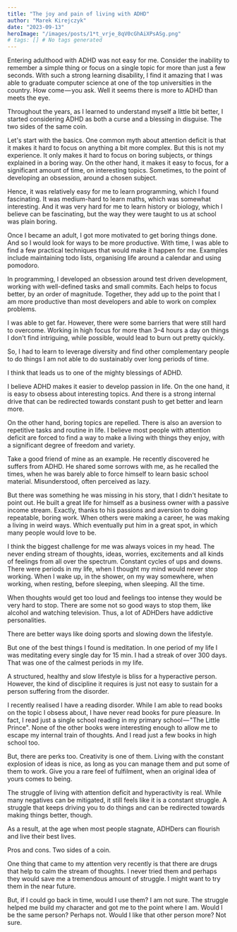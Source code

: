 ```yaml
---
title: "The joy and pain of living with ADHD"
author: "Marek Kirejczyk"
date: "2023-09-13"
heroImage: "/images/posts/1*t_vrje_8qV0cGhAiXPsASg.png"
# tags: [] # No tags generated
---
```


Entering adulthood with ADHD was not easy for me. Consider the inability to remember a simple thing or focus on a single topic for more than just a few seconds. With such a strong learning disability, I find it amazing that I was able to graduate computer science at one of the top universities in the country. How come — you ask. Well it seems there is more to ADHD than meets the eye.

Throughout the years, as I learned to understand myself a little bit better, I started considering ADHD as both a curse and a blessing in disguise. The two sides of the same coin.

Let's start with the basics. One common myth about attention deficit is that it makes it hard to focus on anything a bit more complex. But this is not my experience. It only makes it hard to focus on boring subjects, or things explained in a boring way. On the other hand, it makes it easy to focus, for a significant amount of time, on interesting topics. Sometimes, to the point of developing an obsession, around a chosen subject.

Hence, it was relatively easy for me to learn programming, which I found fascinating. It was medium-hard to learn maths, which was somewhat interesting. And it was very hard for me to learn history or biology, which I believe can be fascinating, but the way they were taught to us at school was plain boring.

Once I became an adult, I got more motivated to get boring things done. And so I would look for ways to be more productive. With time, I was able to find a few practical techniques that would make it happen for me. Examples include maintaining todo lists, organising life around a calendar and using pomodoro.

In programming, I developed an obsession around test driven development, working with well-defined tasks and small commits. Each helps to focus better, by an order of magnitude. Together, they add up to the point that I am more productive than most developers and able to work on complex problems.

I was able to get far. However, there were some barriers that were still hard to overcome. Working in high focus for more than 3–4 hours a day on things I don't find intriguing, while possible, would lead to burn out pretty quickly.

So, I had to learn to leverage diversity and find other complementary people to do things I am not able to do sustainably over long periods of time.

I think that leads us to one of the mighty blessings of ADHD.

I believe ADHD makes it easier to develop passion in life. On the one hand, it is easy to obsess about interesting topics. And there is a strong internal drive that can be redirected towards constant push to get better and learn more.

On the other hand, boring topics are repelled. There is also an aversion to repetitive tasks and routine in life. I believe most people with attention deficit are forced to find a way to make a living with things they enjoy, with a significant degree of freedom and variety.

Take a good friend of mine as an example. He recently discovered he suffers from ADHD. He shared some sorrows with me, as he recalled the times, when he was barely able to force himself to learn basic school material. Misunderstood, often perceived as lazy.

But there was something he was missing in his story, that I didn't hesitate to point out. He built a great life for himself as a business owner with a passive income stream. Exactly, thanks to his passions and aversion to doing repeatable, boring work. When others were making a career, he was making a living in weird ways. Which eventually put him in a great spot, in which many people would love to be.

I think the biggest challenge for me was always voices in my head. The never ending stream of thoughts, ideas, worries, excitements and all kinds of feelings from all over the spectrum. Constant cycles of ups and downs. There were periods in my life, when I thought my mind would never stop working. When I wake up, in the shower, on my way somewhere, when working, when resting, before sleeping, when sleeping. All the time.

When thoughts would get too loud and feelings too intense they would be very hard to stop. There are some not so good ways to stop them, like alcohol and watching television. Thus, a lot of ADHDers have addictive personalities.

There are better ways like doing sports and slowing down the lifestyle.

But one of the best things I found is meditation. In one period of my life I was meditating every single day for 15 min. I had a streak of over 300 days. That was one of the calmest periods in my life.

A structured, healthy and slow lifestyle is bliss for a hyperactive person. However, the kind of discipline it requires is just not easy to sustain for a person suffering from the disorder.

I recently realised I have a reading disorder. While I am able to read books on the topic I obsess about, I have never read books for pure pleasure. In fact, I read just a single school reading in my primary school — "The Little Prince". None of the other books were interesting enough to allow me to escape my internal train of thoughts. And I read just a few books in high school too.

But, there are perks too. Creativity is one of them. Living with the constant explosion of ideas is nice, as long as you can manage them and put some of them to work. Give you a rare feel of fulfilment, when an original idea of yours comes to being.

The struggle of living with attention deficit and hyperactivity is real. While many negatives can be mitigated, it still feels like it is a constant struggle. A struggle that keeps driving you to do things and can be redirected towards making things better, though.

As a result, at the age when most people stagnate, ADHDers can flourish and live their best lives.

Pros and cons. Two sides of a coin.

One thing that came to my attention very recently is that there are drugs that help to calm the stream of thoughts. I never tried them and perhaps they would save me a tremendous amount of struggle. I might want to try them in the near future.

But, if I could go back in time, would I use them? I am not sure. The struggle helped me build my character and got me to the point where I am. Would I be the same person? Perhaps not. Would I like that other person more? Not sure.